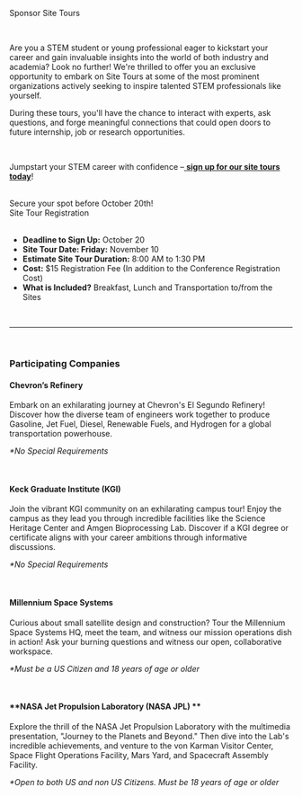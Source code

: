 
<SiteLayout title="Sponsor Site Tours">

<div className="border-b-4 border-sky border-solid pb-4 mb-4 text-center">
  <p className="text-5xl font-display font-black">Sponsor Site Tours</p>
</div>
<br />

Are you a STEM student or young professional eager to kickstart your career and
gain invaluable insights into the world of both industry and academia? Look no
further! We're thrilled to offer you an exclusive opportunity to embark on Site
Tours at some of the most prominent organizations actively seeking to inspire
talented STEM professionals like yourself.

During these tours, you'll have the chance to interact with experts, ask
questions, and forge meaningful connections that could open doors to future
internship, job or research opportunities.

<br />

Jumpstart your STEM career with confidence
–<a href="https://whova.com/portal/registration/ostem_202311/585e1mby" target="_blank">
**sign up for our site tours today**</a>!

<br />

<div className="my-2 flex flex-col items-center">
  <div className="text-purple text-2xl mb-2">
    Secure your spot before October 20th!
  </div>
  <div className="my-1 sm:mx-2">
    <CTAButton onClick="https://whova.com/portal/registration/ostem_202311/585e1mby">
      Site Tour Registration
    </CTAButton>
  </div>
</div>

<br />

- **Deadline to Sign Up:** October 20
- **Site Tour Date: Friday:** November 10
- **Estimate Site Tour Duration:** 8:00 AM to 1:30 PM
- **Cost:** $15 Registration Fee (In addition to the Conference Registration
  Cost)
- **What is Included?** Breakfast, Lunch and Transportation to/from the Sites

<br />
<hr />
<br />

<div className="text-ostem-blue">

### **Participating Companies**

</div>

#### **Chevron’s Refinery**

Embark on an exhilarating journey at Chevron's El Segundo Refinery! Discover how
the diverse team of engineers work together to produce Gasoline, Jet Fuel,
Diesel, Renewable Fuels, and Hydrogen for a global transportation powerhouse.

_\*No Special Requirements_

<br />

#### **Keck Graduate Institute (KGI)**

Join the vibrant KGI community on an exhilarating campus tour! Enjoy the campus
as they lead you through incredible facilities like the Science Heritage Center
and Amgen Bioprocessing Lab. Discover if a KGI degree or certificate aligns with
your career ambitions through informative discussions.

_\*No Special Requirements_

<br />

#### **Millennium Space Systems**

Curious about small satellite design and construction? Tour the Millennium Space
Systems HQ, meet the team, and witness our mission operations dish in action!
Ask your burning questions and witness our open, collaborative workspace.

_\*Must be a US Citizen and 18 years of age or older_

<br />

#### **NASA Jet Propulsion Laboratory (NASA JPL) **

Explore the thrill of the NASA Jet Propulsion Laboratory with the multimedia
presentation, "Journey to the Planets and Beyond." Then dive into the Lab's
incredible achievements, and venture to the von Karman Visitor Center, Space
Flight Operations Facility, Mars Yard, and Spacecraft Assembly Facility.

_\*Open to both US and non US Citizens. Must be 18 years of age or older_

<br />

</SiteLayout>
